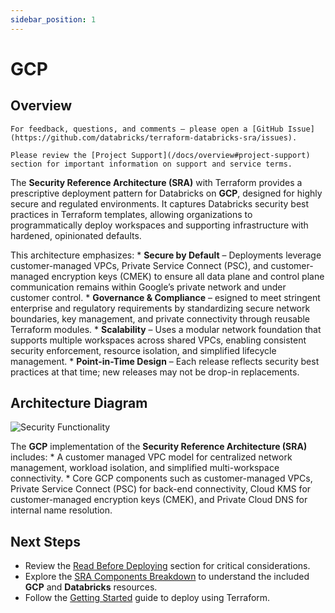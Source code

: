 ```yaml
---
sidebar_position: 1
---
```


# GCP

## Overview

<Admonition type="note" title="Note">

    For feedback, questions, and comments — please open a [GitHub Issue](https://github.com/databricks/terraform-databricks-sra/issues).

    Please review the [Project Support](/docs/overview#project-support) section for important information on support and service terms.

</Admonition>

The **Security Reference Architecture (SRA)** with Terraform provides a prescriptive deployment pattern for Databricks on **GCP**, designed for highly secure and regulated environments.
It captures Databricks security best practices in Terraform templates, allowing organizations to programmatically deploy workspaces and supporting infrastructure with hardened, opinionated defaults.

This architecture emphasizes:
    * **Secure by Default** – Deployments leverage customer-managed VPCs, Private Service Connect (PSC), and customer-managed encryption keys (CMEK) to ensure all data plane and control plane communication remains within Google’s private network and under customer control.
    * **Governance & Compliance** – esigned to meet stringent enterprise and regulatory requirements by standardizing secure network boundaries, key management, and private connectivity through reusable Terraform modules.
    * **Scalability** – Uses a modular network foundation that supports multiple workspaces across shared VPCs, enabling consistent security enforcement, resource isolation, and simplified lifecycle management.
    * **Point-in-Time Design** – Each release reflects security best practices at that time; new releases may not be drop-in replacements.

## Architecture Diagram
<div className='bg-gray-100 p-4 rounded-lg mb-6'>
  <img src={useBaseUrl('/img/GCP_Architecture.png')} alt="Security Functionality" />
</div>

The **GCP** implementation of the **Security Reference Architecture (SRA)** includes:
    * A customer managed VPC model for centralized network management, workload isolation, and simplified multi-workspace connectivity.
    * Core GCP components such as customer-managed VPCs, Private Service Connect (PSC) for back-end connectivity, Cloud KMS for customer-managed encryption keys (CMEK), and Private Cloud DNS for internal name resolution.

## Next Steps

* Review the [Read Before Deploying](./preread.mdx) section for critical considerations. 
* Explore the [SRA Components Breakdown](./components.mdx) to understand the included **GCP** and **Databricks** resources.
* Follow the [Getting Started](./gettingstarted.mdx) guide to deploy using Terraform. 
